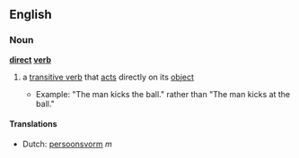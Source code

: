 ==English==
===Noun===
'''[[direct]] [[verb]]'''
#{{grammar}} a [[transitive verb]] that [[act]]s directly on its [[object]]
#*Example: "The man kicks the ball." rather than "The man kicks at the ball." <!-- I hope that is right -->

====Translations====
*Dutch: [[persoonsvorm]] ''m''